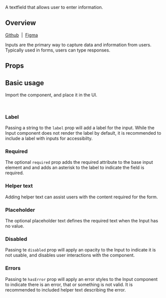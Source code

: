 
<Meta of={InputStories} />

<Title>Input</Title>

<Subtitle>A textfield that allows user to enter information.</Subtitle>

<Canvas of={InputStories.Demo} />

## Overview

[Github](https://github.com/recondesigns/brutalism-ui/tree/main/src/components/Input)
&nbsp;|&nbsp;
[Figma](https://www.figma.com/design/oEgm5fOGH5sZg86NnViCvo/Components?node-id=67-115&t=biW5RVaCBvNirs7P-1)

Inputs are the primary way to capture data and information from users. Typically used in forms, users can
type responses.

## Props

<ArgTypes />

## Basic usage

Import the component, and place it in the UI.

```js
import { Input } from "ubiq-ui"
```

<Canvas of={InputStories.Default} sourceState='shown' />

### Label

Passing a string to the `label` prop will add a label for the input.
While the Input component does not render the label by default, it is
recommended to include a label with inputs for accessibilty.

<Canvas of={InputStories.Label} />

### Required

The optional `required` prop adds the required attribute to the base input element and
and adds an asterisk to the label to indicate the field is required.

<Canvas of={InputStories.Required} />

### Helper text

Adding helper text can assist users with the content required for the form.

<Canvas of={InputStories.HelpText} />

### Placeholder

The optional placeholder text defines the required text when the Input has no value.

<Canvas of={InputStories.Placeholder} />

### Disabled

Passing te `disabled` prop will apply an opacity to the Input to indicate it is not usable, and disables user interactions with the component.

<Canvas of={InputStories.Disabled} />

### Errors

Passing te `hasError` prop will apply an error styles to the Input component to indicate there is an error, that or something is not valid.
It is recommended to included helper text describing the error.

<Canvas of={InputStories.Errors} />
